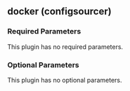 ## docker (configsourcer)

### Required Parameters

This plugin has no required parameters.

### Optional Parameters

This plugin has no optional parameters.
